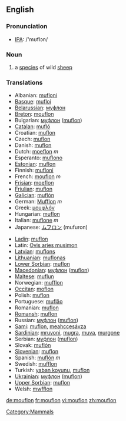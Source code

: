 ==English==

===Pronunciation===
*[[w:IPA|IPA]]: /'mʊflɔn/

===Noun===
{{wikipedia}}
{{en-noun}}

# a [[species]] of wild [[sheep]]

===Translations===
{{top}}
*Albanian: [[mufloni]]
*[[Basque]]: [[mufloi]]
*[[Belarussian]]: [[муфлон]]
*[[Breton]]: [[mouflon]]
*Bulgarian: [[муфлон]] ([[muflon]])
*[[Catalan]]: [[mufló]]
*Croatian: [[muflon]]
*Czech: [[muflon]]
*Danish: [[muflon]]
*Dutch: [[moeflon]] ''m''
*Esperanto: [[muflono]]
*[[Estonian]]: [[muflon]]
*Finnish: [[mufloni]]
*French: [[mouflon]] ''m''
*[[Frisian]]: [[moeflon]]
*[[Friulian]]: [[muflon]]
*[[Galician]]: [[muflón]]
*German: [[Mufflon]] ''m''
*Greek: [[μουφλόν]] '' ''
*Hungarian: [[muflon]]
*Italian: [[muflone]] ''m''
*Japanese: [[ムフロン]] (mufuron)
{{mid}}
*[[Ladin]]: [[muflon]]
*Latin: [[Ovis aries musimon]] '' ''
*[[Latvian]]: [[muflons]]
*[[Lithuanian]]: [[muflonas]]
*[[Lower Sorbian]]: [[muflon]]
*[[Macedonian]]: [[муфлон]] ([[muflon]])
*[[Maltese]]: [[muflun]]
*Norwegian: [[mufflon]]
*[[Occitan]]: [[moflon]]
*Polish: [[muflon]] '' ''
*Portuguese: [[muflăo]]
*Romanian: [[muflon]]
*[[Romansh]]: [[muflon]]
*Russian: [[муфлон]] ([[muflon]]) '' ''
*[[Sami]]: [[muflon]], [[meahccesávza]]
*[[Sardinian]]: [[mruvoni]], [[mugra]], [[muva]], [[murgone]]
*Serbian: [[муфлон]] ([[muflon]])
*Slovak: [[muflón]]
*[[Slovenian]]: [[muflon]]
*Spanish: [[muflón]] ''m''
*Swedish: [[mufflon]]
*Turkish: [[yaban koyunu]], [[muflon]]
*[[Ukrainian]]: [[муфлон]] ([[muflon]])
*[[Upper Sorbian]]: [[muflon]]
*Welsh: [[mwfflon]]
{{bottom}}

[[Category:Mammals]]

[[de:mouflon]]
[[fr:mouflon]]
[[vi:mouflon]]
[[zh:mouflon]]
